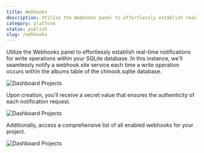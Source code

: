 ```yaml
---
title: Webhooks
description: Utilize the Webhooks panel to effortlessly establish real-time notifications for write operations within your SQLite database.
category: platform
status: publish
slug: /webhooks
---
```


Utilize the Webhooks panel to effortlessly establish real-time notifications for write operations within your SQLite database. In this instance, we'll seamlessly notify a webhook.site service each time a write operation occurs within the albums table of the chinook.sqlite database.

![Dashboard Projects](@docs-website-assets/introduction/dashboard_webhook_create.png)

Upon creation, you'll receive a secret value that ensures the authenticity of each notification request.

![Dashboard Projects](@docs-website-assets/introduction/dashboard_webhook_create2.png)

Additionally, access a comprehensive list of all enabled webhooks for your project.

![Dashboard Projects](@docs-website-assets/introduction/dashboard_webhook_list.png)